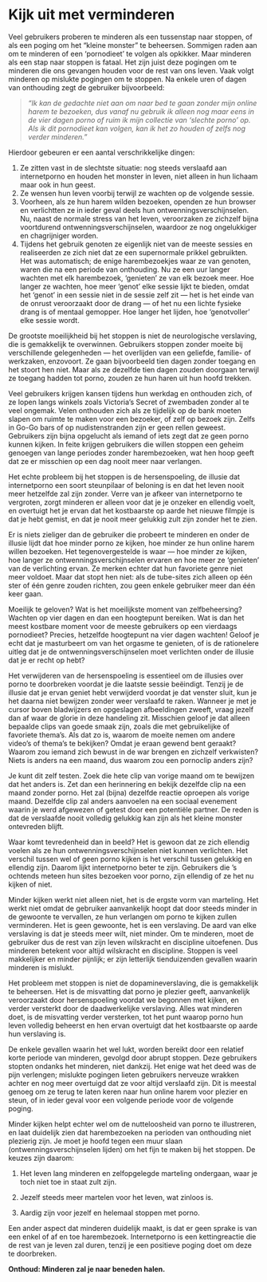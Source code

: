 # Kijk uit met verminderen

Veel gebruikers proberen te minderen als een tussenstap naar stoppen, of als een poging om het "kleine monster" te beheersen. Sommigen raden aan om te minderen of een ‘pornodieet’ te volgen als opkikker. Maar minderen als een stap naar stoppen is fataal. Het zijn juist deze pogingen om te minderen die ons gevangen houden voor de rest van ons leven. Vaak volgt minderen op mislukte pogingen om te stoppen. Na enkele uren of dagen van onthouding zegt de gebruiker bijvoorbeeld:

> _“Ik kan de gedachte niet aan om naar bed te gaan zonder mijn online harem te bezoeken, dus vanaf nu gebruik ik alleen nog maar eens in de vier dagen porno of ruim ik mijn collectie van ‘slechte porno’ op. Als ik dit pornodieet kan volgen, kan ik het zo houden of zelfs nog verder minderen.”_

Hierdoor gebeuren er een aantal verschrikkelijke dingen:

1.	Ze zitten vast in de slechtste situatie: nog steeds verslaafd aan internetporno en houden het monster in leven, niet alleen in hun lichaam maar ook in hun geest.
2.	Ze wensen hun leven voorbij terwijl ze wachten op de volgende sessie.
3.	Voorheen, als ze hun harem wilden bezoeken, openden ze hun browser en verlichtten ze in ieder geval deels hun ontwenningsverschijnselen. Nu, naast de normale stress van het leven, veroorzaken ze zichzelf bijna voortdurend ontwenningsverschijnselen, waardoor ze nog ongelukkiger en chagrijniger worden.
4.	Tijdens het gebruik genoten ze eigenlijk niet van de meeste sessies en realiseerden ze zich niet dat ze een supernormale prikkel gebruikten. Het was automatisch; de enige harembezoekjes waar ze van genoten, waren die na een periode van onthouding. Nu ze een uur langer wachten met elk harembezoek, ‘genieten’ ze van elk bezoek meer. Hoe langer ze wachten, hoe meer ‘genot’ elke sessie lijkt te bieden, omdat het ‘genot’ in een sessie niet in de sessie zelf zit — het is het einde van de onrust veroorzaakt door de drang — of het nu een lichte fysieke drang is of mentaal gemopper. Hoe langer het lijden, hoe ‘genotvoller’ elke sessie wordt.

De grootste moeilijkheid bij het stoppen is niet de neurologische verslaving, die is gemakkelijk te overwinnen. Gebruikers stoppen zonder moeite bij verschillende gelegenheden — het overlijden van een geliefde, familie- of werkzaken, enzovoort. Ze gaan bijvoorbeeld tien dagen zonder toegang en het stoort hen niet. Maar als ze dezelfde tien dagen zouden doorgaan terwijl ze toegang hadden tot porno, zouden ze hun haren uit hun hoofd trekken.

Veel gebruikers krijgen kansen tijdens hun werkdag en onthouden zich, of ze lopen langs winkels zoals Victoria's Secret of zwembaden zonder al te veel ongemak. Velen onthouden zich als ze tijdelijk op de bank moeten slapen om ruimte te maken voor een bezoeker, of zelf op bezoek zijn. Zelfs in Go-Go bars of op nudistenstranden zijn er geen rellen geweest. Gebruikers zijn bijna opgelucht als iemand of iets zegt dat ze geen porno kunnen kijken. In feite krijgen gebruikers die willen stoppen een geheim genoegen van lange periodes zonder harembezoeken, wat hen hoop geeft dat ze er misschien op een dag nooit meer naar verlangen.

Het echte probleem bij het stoppen is de hersenspoeling, de illusie dat internetporno een soort steunpilaar of beloning is en dat het leven nooit meer hetzelfde zal zijn zonder. Verre van je afkeer van internetporno te vergroten, zorgt minderen er alleen voor dat je je onzeker en ellendig voelt, en overtuigt het je ervan dat het kostbaarste op aarde het nieuwe filmpje is dat je hebt gemist, en dat je nooit meer gelukkig zult zijn zonder het te zien.

Er is niets zieliger dan de gebruiker die probeert te minderen en onder de illusie lijdt dat hoe minder porno ze kijken, hoe minder ze hun online harem willen bezoeken. Het tegenovergestelde is waar — hoe minder ze kijken, hoe langer ze ontwenningsverschijnselen ervaren en hoe meer ze ‘genieten’ van de verlichting ervan. Ze merken echter dat hun favoriete genre niet meer voldoet. Maar dat stopt hen niet: als de tube-sites zich alleen op één ster of één genre zouden richten, zou geen enkele gebruiker meer dan één keer gaan.

Moeilijk te geloven? Wat is het moeilijkste moment van zelfbeheersing? Wachten op vier dagen en dan een hoogtepunt bereiken. Wat is dan het meest kostbare moment voor de meeste gebruikers op een vierdaags pornodieet? Precies, hetzelfde hoogtepunt na vier dagen wachten! Geloof je echt dat je masturbeert om van het orgasme te genieten, of is de rationelere uitleg dat je de ontwenningsverschijnselen moet verlichten onder de illusie dat je er recht op hebt?

Het verwijderen van de hersenspoeling is essentieel om de illusies over porno te doorbreken voordat je die laatste sessie beëindigt. Tenzij je de illusie dat je ervan geniet hebt verwijderd voordat je dat venster sluit, kun je het daarna niet bewijzen zonder weer verslaafd te raken. Wanneer je met je cursor boven bladwijzers en opgeslagen afbeeldingen zweeft, vraag jezelf dan af waar de glorie in deze handeling zit. Misschien geloof je dat alleen bepaalde clips van goede smaak zijn, zoals die met gebruikelijke of favoriete thema's. Als dat zo is, waarom de moeite nemen om andere video's of thema's te bekijken? Omdat je eraan gewend bent geraakt? Waarom zou iemand zich bewust in de war brengen en zichzelf verkwisten? Niets is anders na een maand, dus waarom zou een pornoclip anders zijn?

Je kunt dit zelf testen. Zoek die hete clip van vorige maand om te bewijzen dat het anders is. Zet dan een herinnering en bekijk dezelfde clip na een maand zonder porno. Het zal (bijna) dezelfde reactie oproepen als vorige maand. Dezelfde clip zal anders aanvoelen na een sociaal evenement waarin je werd afgewezen of getest door een potentiële partner. De reden is dat de verslaafde nooit volledig gelukkig kan zijn als het kleine monster ontevreden blijft.

Waar komt tevredenheid dan in beeld? Het is gewoon dat ze zich ellendig voelen als ze hun ontwenningsverschijnselen niet kunnen verlichten. Het verschil tussen wel of geen porno kijken is het verschil tussen gelukkig en ellendig zijn. Daarom lijkt internetporno beter te zijn. Gebruikers die 's ochtends meteen hun sites bezoeken voor porno, zijn ellendig of ze het nu kijken of niet.

Minder kijken werkt niet alleen niet, het is de ergste vorm van marteling. Het werkt niet omdat de gebruiker aanvankelijk hoopt dat door steeds minder in de gewoonte te vervallen, ze hun verlangen om porno te kijken zullen verminderen. Het is geen gewoonte, het is een verslaving. De aard van elke verslaving is dat je steeds meer wilt, niet minder. Om te minderen, moet de gebruiker dus de rest van zijn leven wilskracht en discipline uitoefenen. Dus minderen betekent voor altijd wilskracht en discipline. Stoppen is veel makkelijker en minder pijnlijk; er zijn letterlijk tienduizenden gevallen waarin minderen is mislukt.

Het probleem met stoppen is niet de dopamineverslaving, die is gemakkelijk te beheersen. Het is de misvatting dat porno je plezier geeft, aanvankelijk veroorzaakt door hersenspoeling voordat we begonnen met kijken, en verder versterkt door de daadwerkelijke verslaving. Alles wat minderen doet, is de misvatting verder versterken, tot het punt waarop porno hun leven volledig beheerst en hen ervan overtuigt dat het kostbaarste op aarde hun verslaving is.

De enkele gevallen waarin het wel lukt, worden bereikt door een relatief korte periode van minderen, gevolgd door abrupt stoppen. Deze gebruikers stopten ondanks het minderen, niet dankzij. Het enige wat het deed was de pijn verlengen; mislukte pogingen lieten gebruikers nerveuze wrakken achter en nog meer overtuigd dat ze voor altijd verslaafd zijn. Dit is meestal genoeg om ze terug te laten keren naar hun online harem voor plezier en steun, of in ieder geval voor een volgende periode voor de volgende poging.

Minder kijken helpt echter wel om de nutteloosheid van porno te illustreren, en laat duidelijk zien dat harembezoeken na perioden van onthouding niet plezierig zijn. Je moet je hoofd tegen een muur slaan (ontwenningsverschijnselen lijden) om het fijn te maken bij het stoppen. De keuzes zijn daarom:

1.  Het leven lang minderen en zelfopgelegde marteling ondergaan, waar je toch niet toe in staat zult zijn.

2.  Jezelf steeds meer martelen voor het leven, wat zinloos is.

3.  Aardig zijn voor jezelf en helemaal stoppen met porno.

Een ander aspect dat minderen duidelijk maakt, is dat er geen sprake is van een enkel of af en toe harembezoek. Internetporno is een kettingreactie die de rest van je leven zal duren, tenzij je een positieve poging doet om deze te doorbreken.

**Onthoud: Minderen zal je naar beneden halen.**
